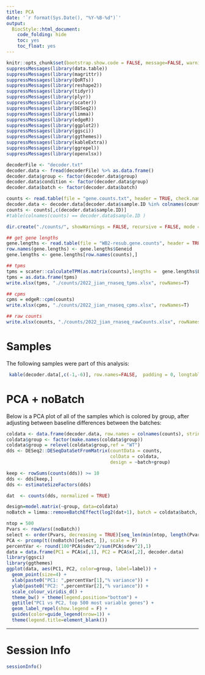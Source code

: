 ```yaml
---
title: PCA
date: '`r format(Sys.Date(), "%Y-%B-%d")`'
output:
  BiocStyle::html_document:
    code_folding: hide
    toc: yes
    toc_float: yes
---
```


```r
knitr::opts_chunk$set(bootstrap.show.code = FALSE, message=FALSE, warning=FALSE)
suppressMessages(library(data.table))
suppressMessages(library(magrittr))
suppressMessages(library(QoRTs))
suppressMessages(library(reshape2))
suppressMessages(library(tidyr))
suppressMessages(library(plyr))
suppressMessages(library(scater))
suppressMessages(library(DESeq2))
suppressMessages(library(limma))
suppressMessages(library(edgeR))
suppressMessages(library(ggplot2))
suppressMessages(library(ggsci))
suppressMessages(library(ggthemes))
suppressMessages(library(kableExtra))
suppressMessages(library(ggrepel))
suppressMessages(library(openxlsx))
```




```r
decoderFile <- "decoder.txt"
decoder.data <- fread(decoderFile) %>% as.data.frame()
decoder.data$group <- factor(decoder.data$group)
decoder.data$condition <- factor(decoder.data$group)
decoder.data$batch <- factor(decoder.data$batch)
```


```r
counts <- read.table(file = "gene.counts.txt", header = TRUE, check.names=FALSE, row.names=1)
decoder.data <- decoder.data[decoder.data$sample.ID %in% colnames(counts),]
counts <- counts[,c(decoder.data$sample.ID)]
#table(colnames(counts) == decoder.data$sample.ID )
```




```r
dir.create("./counts/", showWarnings = FALSE, recursive = FALSE, mode = "0777")

## get gene lengths
gene.lengths <- read.table(file = "WB2-resub.gene.counts", header = TRUE, check.names=FALSE, colClasses = c("character", "NULL", "NULL", "NULL", "NULL", "integer", "NULL"))
row.names(gene.lengths) <- gene.lengths$Geneid
gene.lengths <- gene.lengths[row.names(counts),]

## tpms
tpms = scater::calculateTPM(as.matrix(counts),lengths =  gene.lengths$Length)
tpms = as.data.frame(tpms)
write.xlsx(tpms, "./counts/2022_jian_rnaseq_tpms.xlsx", rowNames=T)

## cpms
cpms = edgeR::cpm(counts)
write.xlsx(cpms, "./counts/2022_jian_rnaseq_cpms.xlsx", rowNames=T)

## raw counts
write.xlsx(counts, "./counts/2022_jian_rnaseq_rawCounts.xlsx", rowNames=T)
```

# Samples

The following samples were part of this analysis:

```r
 kable(decoder.data[,c(-1,-6)], row.names=FALSE,  padding = 0, longtable=TRUE) %>%  kable_styling(bootstrap_options = c("striped", "hover", "condensed"), full_width=F)
```




# PCA + noBatch

Below is a PCA plot of all of the samples which is colored by group, after adjusting between baseline differences between the batches:

```r
coldata <- data.frame(decoder.data, row.names = colnames(counts), stringsAsFactors=F)
coldata$group <- factor(make.names(coldata$group))
coldata$group = relevel(coldata$group,ref = "WT")
dds <- DESeq2::DESeqDataSetFromMatrix(countData = counts,
                                      colData = coldata,
                                      design = ~batch+group)

keep <- rowSums(counts(dds)) >= 10
dds <- dds[keep,]
dds <- estimateSizeFactors(dds)

dat  <- counts(dds, normalized = TRUE)

design=model.matrix(~group, data=coldata)
noBatch = limma::removeBatchEffect(log2(dat+1), batch = coldata$batch, design=design)

ntop = 500
Pvars <- rowVars((noBatch))
select <- order(Pvars, decreasing = TRUE)[seq_len(min(ntop, length(Pvars)))]
PCA <- prcomp(t((noBatch)[select, ]), scale = F)
percentVar <- round(100*PCA$sdev^2/sum(PCA$sdev^2),1)
data = data.frame(PC1 = PCA$x[,1], PC2 = PCA$x[,2], decoder.data)
library(ggsci)
library(ggthemes)
ggplot(data, aes(PC1, PC2, color=group, label=label)) +
  geom_point(size=4) +
  xlab(paste0("PC1: ",percentVar[1],"% variance")) +
  ylab(paste0("PC2: ",percentVar[2],"% variance")) + 
  scale_colour_viridis_d() + 
  theme_bw() + theme(legend.position="bottom") +
  ggtitle("PC1 vs PC2, top 500 most variable genes") + 
  geom_label_repel(show.legend = F) + 
  guides(color=guide_legend(nrow=1)) + 
  theme(legend.title=element_blank())
```



***
# Session Info
```r
sessionInfo()
```

